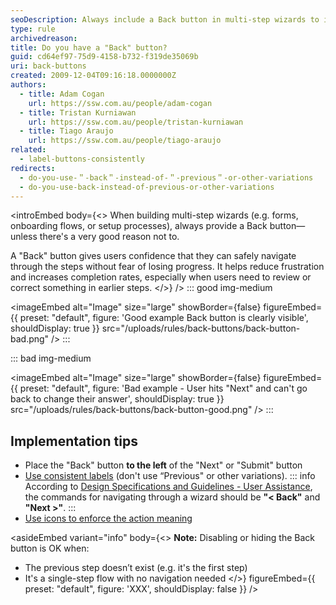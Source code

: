 ```yaml
---
seoDescription: Always include a Back button in multi-step wizards to improve usability, reduce frustration, and let users safely navigate between steps.
type: rule
archivedreason:
title: Do you have a "Back" button?
guid: cd64ef97-75d9-4158-b732-f319de35069b
uri: back-buttons
created: 2009-12-04T09:16:18.0000000Z
authors:
  - title: Adam Cogan
    url: https://ssw.com.au/people/adam-cogan
  - title: Tristan Kurniawan
    url: https://ssw.com.au/people/tristan-kurniawan
  - title: Tiago Araujo
    url: https://ssw.com.au/people/tiago-araujo
related:
  - label-buttons-consistently
redirects:
  - do-you-use-＂-back＂-instead-of-＂-previous＂-or-other-variations
  - do-you-use-back-instead-of-previous-or-other-variations
---
```


<introEmbed
  body={<>
When building multi-step wizards (e.g. forms, onboarding flows, or setup processes), always provide a Back button—unless there's a very good reason not to.

A "Back" button gives users confidence that they can safely navigate through the steps without fear of losing progress. It helps reduce frustration and increases completion rates, especially when users need to review or correct something in earlier steps.
  </>}
/>
::: good img-medium

<imageEmbed
  alt="Image"
  size="large"
  showBorder={false}
  figureEmbed={{
    preset: "default",
    figure: 'Good example Back button is clearly visible',
    shouldDisplay: true
  }}
  src="/uploads/rules/back-buttons/back-button-bad.png"
/>
:::

::: bad img-medium

<imageEmbed
  alt="Image"
  size="large"
  showBorder={false}
  figureEmbed={{
    preset: "default",
    figure: 'Bad example - User hits "Next" and can\'t go back to change their answer',
    shouldDisplay: true
  }}
  src="/uploads/rules/back-buttons/back-button-good.png"
/>
:::

## Implementation tips

* Place the "Back" button **to the left** of the "Next" or "Submit" button
* [Use consistent labels](/label-buttons-consistently/) (don't use “Previous" or other variations).
   ::: info
   According to [Design Specifications and Guidelines - User Assistance](https://learn.microsoft.com/en-us/previous-versions/ms997609%28v=msdn.10%29#window-design?WT.mc_id=DT-MVP-33518), the commands for navigating through a wizard should be **"&lt; Back"** and **"Next &gt;"**.
   :::
* [Use icons to enforce the action meaning](/enforce-the-text-meaning-with-icons-and-emojis)

<asideEmbed
  variant="info"
  body={<>
    **Note:** Disabling or hiding the Back button is OK when:

* The previous step doesn’t exist (e.g. it's the first step)
* It's a single-step flow with no navigation needed
  </>}
  figureEmbed={{
    preset: "default",
    figure: 'XXX',
    shouldDisplay: false
  }}
/>